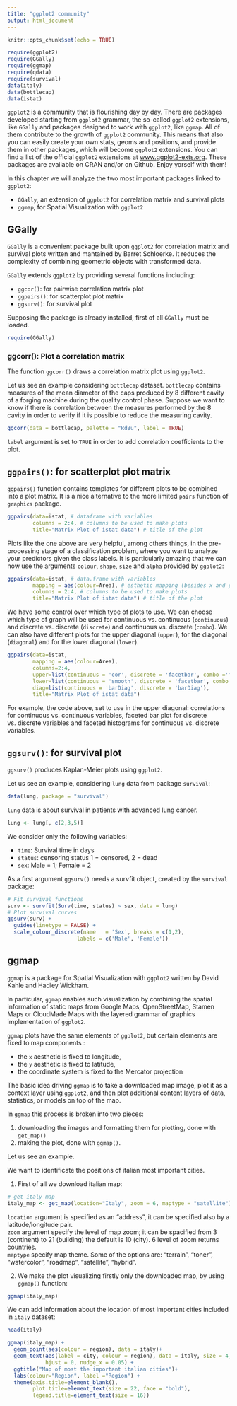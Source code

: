 ```yaml
---
title: "ggplot2 community"
output: html_document
---
```


```r
knitr::opts_chunk$set(echo = TRUE)
```


```r
require(ggplot2)
require(GGally)
require(ggmap)
require(qdata)
require(survival)
data(italy)
data(bottlecap)
data(istat)
```

`ggplot2` is a community that is flourishing day by day. There are packages developed starting from `ggplot2` grammar, the so-called `ggplot2` extensions, like `GGally` and packages designed to work with `ggplot2`, like `ggmap`. All of them contribute to the growth of `ggplot2` community.  This means that also you can easily create your own stats, geoms and positions, and provide them in other packages, which will become `ggplot2` extensions. You can find a list of the official `ggplot2` extensions at [www.ggplot2-exts.org](https://www.ggplot2-exts.org). These packages are available on CRAN and/or on Github. Enjoy yorself with them!

In this chapter we will analyze the two most important packages linked to `ggplot2`:

* `GGally`, an extension of `ggplot2` for correlation matrix and survival plots
* `ggmap`, for Spatial Visualization with `ggplot2`

## GGally

`GGally` is a convenient package built upon `ggplot2` for correlation matrix and survival plots written and mantained by Barret Schloerke. It reduces the complexity of combining geometric objects with transformed data.

`GGally` extends `ggplot2` by providing several functions including:

* `ggcor()`: for pairwise correlation matrix plot
* `ggpairs()`: for scatterplot plot matrix
* `ggsurv()`: for survival plot

Supposing the package is already installed, first of all `GGally` must be loaded.  

```r
require(GGally)
```

### ggcorr(): Plot a correlation matrix

The function `ggcorr()` draws a correlation matrix plot using `ggplot2`.

Let us see an example considering `bottlecap` dataset. `bottlecap` contains measures of the mean diameter of the caps produced by 8 different cavity of a forging machine during the quality control phase. Suppose we want to know if there is correlation between the measures performed by the 8 cavity in order to verify if it is possible to reduce the measuring cavity.  

```r
ggcorr(data = bottlecap, palette = "RdBu", label = TRUE)
```

`label` argument is set to `TRUE` in order to add correlation coefficients to the plot. 

## `ggpairs()`: for scatterplot plot matrix

`ggpairs()` function contains templates for different plots to be combined into a plot matrix. It is a nice alternative to the more limited `pairs` function of `graphics` package.

```r
ggpairs(data=istat, # dataframe with variables
        columns = 2:4, # columns to be used to make plots
        title="Matrix Plot of istat data") # title of the plot
```

Plots like the one above are very helpful, among others things, in the pre-processing stage of a classification problem, where you want to analyze your predictors given the class labels. It is particularly amazing that we can now use the arguments `colour`, `shape`, `size` and `alpha` provided by `ggplot2`:

```r
ggpairs(data=istat, # data.frame with variables
        mapping = aes(colour=Area), # esthetic mapping (besides x and y)
        columns = 2:4, # columns to be used to make plots
        title="Matrix Plot of istat data") # title of the plot
```

We have some control over which type of plots to use. We can choose which type of graph will be used for continuous vs. continuous (`continuous`) and discrete vs. discrete (`discrete`) and continuous vs. discrete (`combo`). We can also have different plots for the upper diagonal (`upper`), for the diagonal (`diagonal`) and for the lower diagonal (`lower`).

```r
ggpairs(data=istat,
        mapping = aes(colour=Area), 
        columns=2:4, 
        upper=list(continuous = 'cor', discrete = 'facetbar', combo ='facethist'),
        lower=list(continuous = 'smooth', discrete = 'facetbar', combo ='dot'),
        diag=list(continuous = 'barDiag', discrete = 'barDiag'),
        title="Matrix Plot of istat data")
```

For example, the code above, set to use in the upper diagonal: correlations for continuous vs. continuous variables, faceted bar plot for discrete vs. discrete variables and faceted histograms for continuous vs. discrete variables.

## `ggsurv()`: for survival plot

`ggsurv()` produces Kaplan-Meier plots using `ggplot2`.

Let us see an example, considering `lung` data from package `survival`:

```r
data(lung, package = "survival")
```

`lung` data is about survival in patients with advanced lung cancer. 

```r
lung <- lung[, c(2,3,5)]
```

<!--
salvare lung in qdata (solo le tre colonne di interesse)
-->

We consider only the following variables:  

* `time`: Survival time in days
* `status`: censoring status 1 = censored, 2 = dead
* `sex`: Male = 1; Female = 2

As a first argument `ggsurv()` needs a survfit object, created by the `survival` package:

```r
# Fit survival functions
surv <- survfit(Surv(time, status) ~ sex, data = lung)
# Plot survival curves
ggsurv(surv) + 
  guides(linetype = FALSE) +
  scale_colour_discrete(name   = 'Sex', breaks = c(1,2), 
                      labels = c('Male', 'Female'))
```


## ggmap

`ggmap` is a package for Spatial Visualization with `ggplot2` written by David Kahle and Hadley Wickham.

In particular, `ggmap` enables such visualization by combining the spatial information of static maps from Google Maps, OpenStreetMap, Stamen Maps or CloudMade Maps with the layered grammar of graphics implementation of `ggplot2`.

<!--
Since `ggplot2` is an implementation of the layered grammar of graphics, every plot made with `ggplot2` has each of the above elements. 
-->

`ggmap` plots have the same elements of `ggplot2`, but certain elements are fixed to map components : 

* the `x` aesthetic is fixed to longitude, 
* the `y` aesthetic is fixed to latitude, 
* the coordinate system is fixed to the Mercator projection

The basic idea driving `ggmap` is to take a downloaded map image, plot it as a context layer using `ggplot2`, and then plot additional content layers of data, statistics, or models on top of the map. 

In `ggmap` this process is broken into two pieces:

1. downloading the images and formatting them for plotting, done with `get_map()`
2. making the plot, done with `ggmap()`. 


Let us see an example.

We want to identificate the positions of italian most important cities.

1. First of all we download italian map:
```r
# get italy map
italy_map <- get_map(location="Italy", zoom = 6, maptype = "satellite")
```

`location` argument is specified as an "address", it can be specified also by a latitude/longitude pair.  
`zoom` argument specify the level of map zoom; it can be spacified from 3 (continent) to 21 (building) the default is 10 (city). 6 level of zoom returns countries.  
`maptype` specify map theme. Some of the options are: "terrain", "toner", "watercolor", "roadmap", "satellite", "hybrid".  

<!--
```r
italy_map <- get_map(location="Italy", zoom = 6, maptype = "terrain")
italy_map <- get_map(location="Italy", zoom = 6, maptype = "toner")
italy_map <- get_map(location="Italy", zoom = 6, maptype = "satellite")
italy_map <- get_map(location="Italy", zoom = 6, maptype = "hybrid")
```
-->

2. We make the plot visualizing firstly only the downloaded map, by using `ggmap()` function:

```r
ggmap(italy_map)
```

We can add information about the location of most important cities included in  `italy` dataset:

```r
head(italy)
```

```r
ggmap(italy_map) + 
  geom_point(aes(colour = region), data = italy)+
  geom_text(aes(label = city, colour = region), data = italy, size = 4, check_overlap = T,
            hjust = 0, nudge_x = 0.05) +
  ggtitle("Map of most the important italian cities")+
  labs(colour="Region", label ="Region") + 
  theme(axis.title=element_blank(),
        plot.title=element_text(size = 22, face = "bold"),
        legend.title=element_text(size = 16))
```




